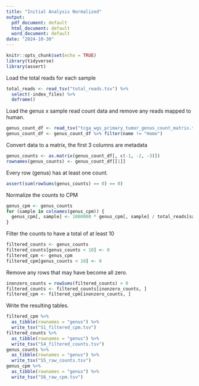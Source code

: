 ```yaml
---
title: "Initial Analysis Normalized"
output:
  pdf_document: default
  html_document: default
  word_document: default
date: "2024-10-30"
---
```


```r
knitr::opts_chunk$set(echo = TRUE)
library(tidyverse)
library(assert)
```

Load the total reads for each sample
```r
total_reads <- read_tsv("total_reads.tsv") %>%
  select(-index_files) %>%
  deframe()
```

Load the genus x sample read count data and remove any reads mapped to human.

```r
genus_count_df <- read_tsv("tcga_wgs_primary_tumor_genus_count_matrix.tsv")
genus_count_df <- genus_count_df %>% filter(name != "Homo")
```

Convert data to a matrix, the first 3 columns are metadata
```r
genus_counts <- as.matrix(genus_count_df[, c(-1, -2, -3)])
rownames(genus_counts) <- genus_count_df[[1]]
```

Every row (genus) has at least one count.
```r
assert(sum(rowSums(genus_counts) == 0) == 0)
```

Normalize the counts to CPM
```r
genus_cpm <- genus_counts
for (sample in colnames(genus_cpm)) {
  genus_cpm[, sample] <- 1000000 * genus_cpm[, sample] / total_reads[sample]
}
```

Filter the counts to have a total of at least 10
```r
filtered_counts <- genus_counts
filtered_counts[genus_counts < 10] <- 0
filtered_cpm <- genus_cpm
filtered_cpm[genus_counts < 10] <- 0
```

Remove any rows that may have become all zero.

```r
inonzero_counts = rowSums(filtered_counts) > 0
filtered_counts <- filtered_counts[inonzero_counts, ]
filtered_cpm <- filtered_cpm[inonzero_counts, ]
```

Write the resulting tables.

```r
filtered_cpm %>%
  as_tibble(rownames = "genus") %>%
  write_tsv("S1_filtered_cpm.tsv")
filtered_counts %>%
  as_tibble(rownames = "genus") %>%
  write_tsv("S4_filtered_counts.tsv")
genus_counts %>%
  as_tibble(rownames = "genus") %>%
  write_tsv("S5_raw_counts.tsv")
genus_cpm %>%
  as_tibble(rownames = "genus") %>%
  write_tsv("S6_raw_cpm.tsv")
```
